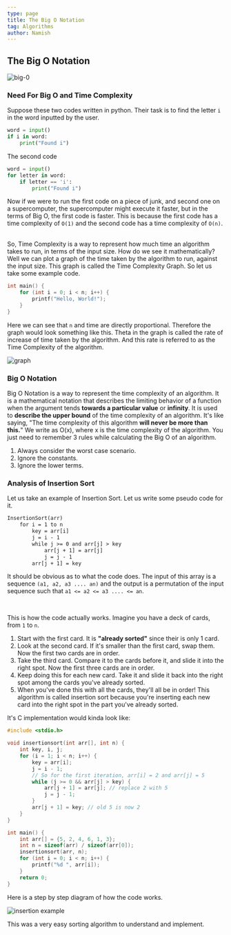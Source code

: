 ```yaml
---
type: page
title: The Big O Notation
tag: Algorithms
author: Namish
---
```


## The Big O Notation

![big-0](/bigo/big-o.png)

### Need For Big O and Time Complexity

Suppose these two codes written in python. Their task is to find the letter `i` in the word inputted by the user.

```py
word = input()
if i in word:
    print("Found i")
```

The second code

```py
word = input()
for letter in word:
    if letter == 'i':
        print("Found i")
```

Now if we were to run the first code on a piece of junk, and second one on a supercomputer, the supercomputer might execute it faster, but in the terms of Big O, the first code is faster. This is because the first code has a time complexity of `O(1)` and the second code has a time complexity of `O(n)`.

<br/>
So, Time Complexity is a way to represent how much time an algorithm takes to run, in terms of the input size. How do we see it mathematically? Well we can plot a graph of the time taken by the algorithm to run, against the input size. This graph is called the Time Complexity Graph. So let us take some example code.

```c
int main() {
    for (int i = 0; i < n; i++) {
        printf("Hello, World!");
    }
}
```

Here we can see that `n` and time are directly proportional. Therefore the graph would look something like this. Theta in the graph is called the rate of increase of time taken by the algorithm. And this rate is referred to as the Time Complexity of the algorithm.

![graph](/bigo/simple-graph.png)

### Big O Notation

Big O Notation is a way to represent the time complexity of an algorithm. It is a mathematical notation that describes the limiting behavior of a function when the argument tends **towards a particular value** or **infinity**. It is used to **describe the upper bound** of the time complexity of an algorithm. It's like saying, "The time complexity of this algorithm **will never be more than this.**" We write as O(x), where x is the time complexity of the algorithm. You just need to remember 3 rules while calculating the Big O of an algorithm.

1. Always consider the worst case scenario.
2. Ignore the constants.
3. Ignore the lower terms.

### Analysis of Insertion Sort

Let us take an example of Insertion Sort. Let us write some pseudo code for it.

```txt
InsertionSort(arr)
    for i = 1 to n
        key = arr[i]
        j = i - 1
        while j >= 0 and arr[j] > key
            arr[j + 1] = arr[j]
            j = j - 1
        arr[j + 1] = key
```

It should be obvious as to what the code does. The input of this array is a sequence `(a1, a2, a3 .... an)` and the output is a permutation of the input sequence such that `a1 <= a2 <= a3 .... <= an`.

<br/>

This is how the code actually works. Imagine you have a deck of cards, from `1` to `n`.

1. Start with the first card. It is **"already sorted"** since their is only 1 card.
2. Look at the second card. If it's smaller than the first card, swap them. Now the first two cards are in order.
3. Take the third card. Compare it to the cards before it, and slide it into the right spot. Now the first three cards are in order.
4. Keep doing this for each new card. Take it and slide it back into the right spot among the cards you've already sorted.
5. When you've done this with all the cards, they'll all be in order! This algorithm is called insertion sort because you're inserting each new card into the right spot in the part you've already sorted.

It's C implementation would kinda look like:

```c
#include <stdio.h>

void insertionsort(int arr[], int n) {
    int key, i, j;
    for (i = 1; i < n; i++) {
        key = arr[i];
        j = i - 1;
        // So for the first iteration, arr[i] = 2 and arr[j] = 5
        while (j >= 0 && arr[j] > key) {
            arr[j + 1] = arr[j]; // replace 2 with 5
            j = j - 1;
        }
        arr[j + 1] = key; // old 5 is now 2
    }
}

int main() {
    int arr[] = {5, 2, 4, 6, 1, 3};
    int n = sizeof(arr) / sizeof(arr[0]);
    insertionsort(arr, n);
    for (int i = 0; i < n; i++) {
        printf("%d ", arr[i]);
    }
    return 0;
}
```

Here is a step by step diagram of how the code works.

![insertion example](/bigo/insertion.png)


This was a very easy sorting algorithm to understand and implement.
